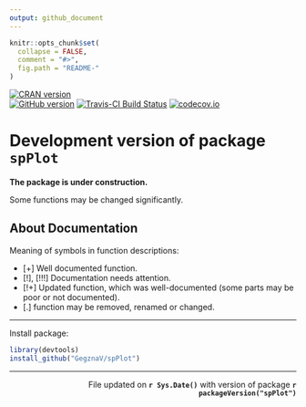 ```yaml
---
output: github_document
---
```

<!-- README.md is generated from README.Rmd. Please edit that file -->
 
```r
knitr::opts_chunk$set(
  collapse = FALSE,
  comment = "#>",
  fig.path = "README-"
)
```

[![CRAN version](http://www.r-pkg.org/badges/version/spPlot)](http://cran.rstudio.com/web/packages/spPlot/index.html)  
[![GitHub version](https://img.shields.io/badge/GitHub-v`r packageVersion("spPlot")`-brightgreen.svg)](https://github.com/GegznaV/spPlot)
[![Travis-CI Build Status](https://travis-ci.org/GegznaV/spPlot.svg?branch=master)](https://travis-ci.org/GegznaV/spPlot)
[![codecov.io](https://codecov.io/github/GegznaV/spPlot/coverage.svg?branch=master)](https://codecov.io/github/GegznaV/spPlot?branch=master)


  
Development version of package `spPlot` 
==========================================


**The package is under construction.**

Some functions may be changed significantly.

About Documentation
--------------------

Meaning of symbols in function descriptions:

- [+] Well documented function.
- [!], [!!!] Documentation needs attention.
- [!+] Updated function, which was well-documented (some parts may be poor or not documented).
- [.] function may be removed, renamed or changed.


* * *

Install package:

```r
library(devtools)
install_github("GegznaV/spPlot")
```


* * *

 <p align="right"> 
 File updated on <b>`r Sys.Date()`</b> with version of package  <b>`r packageVersion("spPlot")`</b>
 </p>    


